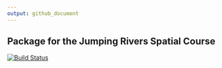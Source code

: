 ```yaml
---
output: github_document
---
```

## Package for the Jumping Rivers Spatial Course 
[![Build Status](https://api.travis-ci.org/jr-packages/jrSpatial.png?branch=master)](https://travis-ci.org/jr-packages/jrSpatial)
